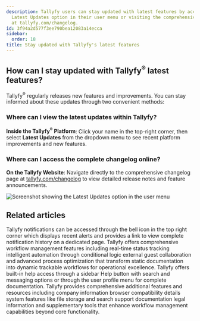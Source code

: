 ```yaml
---
description: Tallyfy users can stay updated with latest features by accessing the
  Latest Updates option in their user menu or visiting the comprehensive changelog
  at tallyfy.com/changelog.
id: 3f94a2d577f3ee790bea12083a14ecca
sidebar:
  order: 18
title: Stay updated with Tallyfy's latest features
---
```


## How can I stay updated with Tallyfy<sup>®</sup> latest features?

Tallyfy<sup>®</sup> regularly releases new features and improvements. You can stay informed about these updates through two convenient methods:

### Where can I view the latest updates within Tallyfy?

**Inside the Tallyfy<sup>®</sup> Platform**: Click your name in the top-right corner, then select **Latest Updates** from the dropdown menu to see recent platform improvements and new features.

### Where can I access the complete changelog online?

**On the Tallyfy Website**: Navigate directly to the comprehensive changelog page at [tallyfy.com/changelog](https://tallyfy.com/changelog/) to view detailed release notes and feature announcements.

![Screenshot showing the Latest Updates option in the user menu](https://screenshots.tallyfy.com/tallyfy%2Fpro%2Fdesktop-light-check-updates.png)


## Related articles
<CardGrid>
<LinkTitleCard header="<b>Tracking And Tasks > Check notifications</b>" href="/products/pro/tracking-and-tasks/how-can-i-view-notifications-in-tallyfy/" > Tallyfy notifications can be accessed through the bell icon in the top right corner which displays recent alerts and provides a link to view complete notification history on a dedicated page. </LinkTitleCard>
<LinkTitleCard header="<b>Tutorials > Key features</b>" href="/products/pro/tutorials/features/" > Tallyfy offers comprehensive workflow management features including real-time status tracking intelligent automation through conditional logic external guest collaboration and advanced process optimization that transform static documentation into dynamic trackable workflows for operational excellence. </LinkTitleCard>
<LinkTitleCard header="<b>Support > In-app user guide</b>" href="/products/pro/miscellaneous/support/how-to-access-the-tallyfy-user-guide/" > Tallyfy offers built-in help access through a sidebar Help button with search and messaging options or through the user profile menu for complete documentation. </LinkTitleCard>
<LinkTitleCard header="<b>Pro > Miscellaneous</b>" href="/products/pro/miscellaneous/" > Tallyfy provides comprehensive additional features and resources including company information browser compatibility details system features like file storage and search support documentation legal information and supplementary tools that enhance workflow management capabilities beyond core functionality. </LinkTitleCard>
</CardGrid>